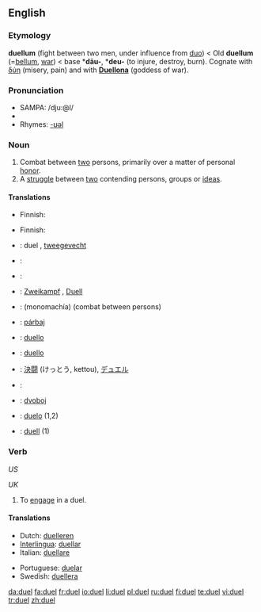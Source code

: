 ==English==

===Etymology===
{{ML.}} '''duellum''' (fight between two men, under influence from [[duo#Latin|duo]]) < Old {{L.}} '''duellum''' (=[[bellum]], [[war]]) < {{PIE.}} base *'''dāu-''', *'''deu-''' (to injure, destroy, burn). Cognate with {{AGr.}} [[δύη]] (misery, pain) and with '''[[w:Duellona|Duellona]]''' (goddess of war).

===Pronunciation===
*SAMPA: /dju:@l/
*{{audio|en-us-duel.ogg|Audio (US)}}
*Rhymes: [[Rhymes:English:-ʊəl|-ʊəl]]

===Noun===
{{en-noun}}

# Combat between [[two]] persons, primarily over a matter of personal [[honor]].
# A [[struggle]] between [[two]] contending persons, groups or [[idea]]s.

====Translations====
{{trans-top|combat between two persons}}
*Finnish: {{t-|fi|kaksintaistelu}}
{{trans-mid}}
{{trans-bottom}}

{{trans-top|struggle between two parties}}
*Finnish: {{t-|fi|kaksinkamppailu}}
{{trans-mid}}
{{trans-bottom}}

{{checktrans-top|}}
*{{ttbc|Dutch}}: duel {{n}}, [[tweegevecht]] {{n}}
*{{ttbc|Esperanto}}: {{t-|eo|duelo|xs=Esperanto}}
*{{ttbc|French}}: {{t+|fr|duel|m}}
*{{ttbc|German}}: [[Zweikampf]] {{m}}, [[Duell]] {{n}}
*{{ttbc|Greek}}: {{t|el|μονομαχία|f|sc=Grek}} (monomachía) (combat between persons)
*{{ttbc|Hungarian}}: [[párbaj]]
{{trans-mid}}
*{{ttbc|Interlingua}}: [[duello]]
*{{ttbc|Italian}}: [[duello]] {{m}}
*{{ttbc|Japanese}}: [[決闘]] (けっとう, kettou), [[デュエル]]
*{{ttbc|Portuguese}}: {{t+|pt|duelo|m}}
*{{ttbc|Serbian}}: [[dvoboj]]
*{{ttbc|Spanish}}: [[duelo]] {{m}} (1,2)
*{{ttbc|Swedish}}: [[duell]] {{c}} (1)
{{trans-bottom}}

===Verb===
{{en-verb|duels|dueling|dueled}} ''US''

{{en-verb|duels|duelling|duelled}} ''UK''

# To [[engage]] in a duel.

====Translations====
{{trans-top|engage in a duel}}
* Dutch: [[duelleren]]
* [[Interlingua]]: [[duellar]]
* Italian: [[duellare]]
{{trans-mid}}
* Portuguese: [[duelar]]
* Swedish: [[duellera]]
{{trans-bottom}}

[[da:duel]]
[[fa:duel]]
[[fr:duel]]
[[io:duel]]
[[li:duel]]
[[pl:duel]]
[[ru:duel]]
[[fi:duel]]
[[te:duel]]
[[vi:duel]]
[[tr:duel]]
[[zh:duel]]